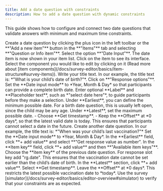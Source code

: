```yaml
---
title: Add a date question with constraints
description: How to add a date question with dynamic constraints
---
```


This guide shows how to configure and connect two date questions that validate answers with minimum and maximum time constraints.

<Steps>
<Step>
Create a date question by clicking the plus icon in the left toolbar or the **"Add a new item"** button in the **"Items"** tab and selecting **"Question or Info item"**.
</Step>
<Step>
Select the option **"Date Input"**. The date item is now shown in your item list. Click on the item to see its interface.
</Step>
<Step>
Select the component you would like to edit by clicking on it (Read more about [item components](/docs/survey-editor/basics/item-structure#survey-items)).
</Step>
<Step>
Write your title text. In our example, the title text is: *"What is your child’s date of birth?"*.
</Step>
<Step>
Click on **"Response options"**. Set the **Date input mode** to *Year, Month & Day* so that participants can provide a complete birth date.
</Step>
<Step> 
Enter optional **Label** and  **Placeholder text**, such as *"select date here"*, to guide participants before they make a selection. 
</Step> 
<Step> 
Under **Earliest**, you can define the minimum possible date. For a birth date question, this is usually left open, since the child may be any age. 
</Step> 
<Step> 
Under **Latest**, set the maximum possible date. - Choose **Get timestamp**. - Keep the **Offset** at *0 days*, so that the latest valid date is today. This ensures that participants cannot select a date in the future.
</Step> 
<Step>
Create another date question. In our example, the title text is:  
*"When was your child’s last vaccination?"*
</Step>
<Step> 
Set the **Date input mode** to *Year, Month & Day*. 
</Step>
<Step> 
In the **Earliest** field, click **+ add value** and select **"Get response value as number".
</Step>
<Step> 
In the **Item key** field, click **+ add value** and then **"Available item keys"**. Choose the **item key** of the previous date question. For response slot key add "rg.date". This ensures that the vaccination date cannot be set earlier than the child’s date of birth. 
</Step> 
<Step> 
In the **Latest** section, click **+ add value**. 
</Step> 
<Step> 
Select **Get timestamp**. Leave the **Offset** at *0 days*. This restricts the latest possible vaccination date to *today*. 
</Step>
<Step> 
Use the survey [simulator](/docs/survey-editor/basics/editor-overview#simulator) to verify that your constraints are as expected.
</Step> 
</Steps>
